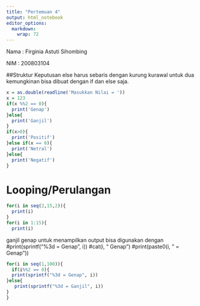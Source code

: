 ---
title: "Pertemuan 4"
output: html_notebook
editor_options: 
  markdown: 
    wrap: 72
---

Nama : Firginia Astuti Sihombing

NIM : 200803104

##Struktur Keputusan else harus sebaris dengan kurung kurawal untuk dua
kemungkinan bisa dibuat dengan if dan else saja.

```{r}
x = as.double(readline('Masukkan Nilai = '))
x = 123
if(x %%2 == 0){
  print('Genap')
}else{
  print('Ganjil')
}
if(x>0){
  print('Positif')
}else if(x == 0){
  print('Netral')
}else{
  print('Negatif')
}
```

# Looping/Perulangan

```{r}
for(i in seq(2,15,2)){
  print(i)
}
for(i in 1:15){
  print(i)
```

ganjil genap untuk menampilkan output bisa digunakan dengan
#print(sprintf("%3d = Genap", i)) 
#cat(i, "\t= Genap\n")
#print(paste0(i, " = Genap"))

```{r}
for(i in seq(1,100)){
  if(i%%2 == 0){
  print(sprintf("%3d = Genap", i))
}else{
   print(sprintf("%3d = Ganjil", i))
}
}

```
